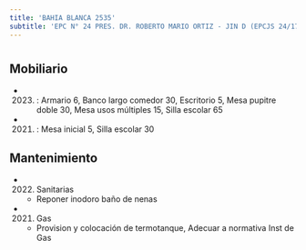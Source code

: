 ```yaml
---
title: 'BAHIA BLANCA 2535'
subtitle: 'EPC N° 24 PRES. DR. ROBERTO MARIO ORTIZ - JIN D (EPCJS 24/17°) VICTORIA OCAMPO'
---
```


#


## Mobiliario

*  (2023) : Armario 6, Banco largo comedor 30, Escritorio 5, Mesa pupitre doble 30, Mesa usos múltiples 15, Silla escolar 65 

*  (2021) : Mesa inicial 5, Silla escolar 30 





## Mantenimiento

*  (2022) Sanitarias 
    + Reponer inodoro baño de nenas

*  (2021) Gas 
    + Provision y colocación de termotanque, Adecuar a normativa Inst de Gas



